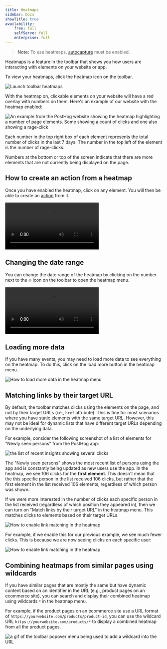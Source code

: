 ```yaml
---
title: Heatmaps
sidebar: Docs
showTitle: true
availability:
    free: full
    selfServe: full
    enterprise: full
---
```


> **Note:** To use heatmaps, [autocapture](/docs/data/autocapture) must be enabled.

Heatmaps is a feature in the toolbar that shows you how users are interacting with elements on your website or app. 

To view your heatmaps, click the heatmap icon on the toolbar.

![Launch toolbar heatmaps](../../images/tutorials/toolbar/toolbar-heatmap.png)

With the heatmap on, clickable elements on your website will have a red overlay with numbers on them. Here's an example of our website with the heatmap enabled:

![An example from the PostHog website showing the heatmap highlighting a number of page elements. Some showing a count of clicks and one also showing a rage-click](../../images/tutorials/toolbar/posthog-heatmap-example.png)

Each number in the top right box of each element represents the total number of clicks in the last 7 days. The number in the top left of the element is the number of rage-clicks.

Numbers at the bottom or top of the screen indicate that there are more elements that are not currently being displayed on the page.

## How to create an action from a heatmap

Once you have enabled the heatmap, click on any element. You will then be able to create an [action](/docs/data/actions) from it.

![How to create an action using heatmaps](../../images/products/product-analytics/heatmaps-create-action.mp4)

## Changing the date range

You can change the date range of the heatmap by clicking on the number next to the 🔥 icon on the toolbar to open the heatmap menu.

![How to change the heatmap date range](../../images/products/product-analytics/heatmaps-date-filter.mp4)

## Loading more data

If you have many events, you may need to load more data to see everything on the heatmap. To do this, click on the load more button in the heatmap menu.

![How to load more data in the heatmap menu](../../images/products/product-analytics/heatmaps-load-more.png)

## Matching links by their target URL

By default, the toolbar matches clicks using the elements on the page, and not by their target URLs (i.e., `href` attribute). This is fine for most scenarios where you have static elements with the same target URL. However, this may not be ideal for dynamic lists that have different target URLs depending on the underlying data.

For example, consider the following screenshot of a list of elements for "Newly seen persons" from the PostHog app:

![the list of recent insights showing several clicks](../../images/products/product-analytics/heatmaps-target-url-off.png)

The "Newly seen persons" shows the most recent list of persons using the app and is constantly being updated as new users use the app. In the heatmap, we see 106 clicks for the **first element**. This doesn't mean that the this specific person in the list received 106 clicks, but rather that the first element in the list received 106 elements, regardless of which person was shown.

If we were more interested in the number of clicks each specific person in the list received (regardless of which position they appeared in), then we can turn on "Match links by their target URL" in the heatmap menu. This matches clicks to elements based on their target URLs.

![How to enable link matching in the heatmap](../../images/products/product-analytics/heatmaps-match-link.png)

For example, if we enable this for our previous example, we see much fewer clicks. This is because we are now seeing clicks on each specific user:

![How to enable link matching in the heatmap](../../images/products/product-analytics/heatmaps-target-url-on.png)

## Combining heatmaps from similar pages using wildcards

If you have similar pages that are mostly the same but have dynamic content based on an identifier in the URL (e.g., product pages on an ecommerce site), you can search and display their combined heatmap using wildcards `*` in the heatmap menu.

For example, if the product pages on an ecommerce site use a URL format of `https://yourwebsite.com/products/product-id`, you can use the wildcard URL `https://yourwebsite.com/products/*` to display a combined heatmap from all the product pages.

![a gif of the toolbar popover menu being used to add a wildcard into the URL](../../images/tutorials/toolbar/wildcards.gif)
